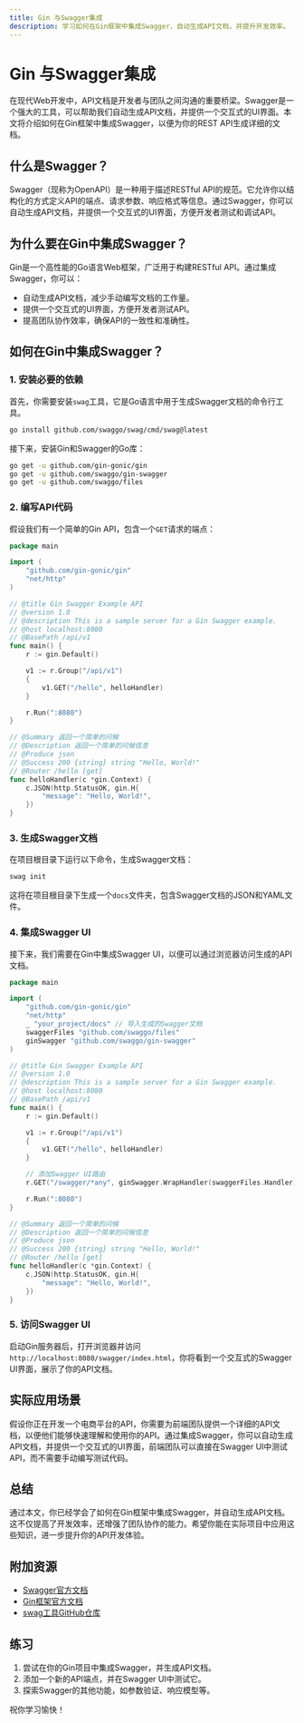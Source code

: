 ```yaml
---
title: Gin 与Swagger集成
description: 学习如何在Gin框架中集成Swagger，自动生成API文档，并提升开发效率。
---
```


# Gin 与Swagger集成

在现代Web开发中，API文档是开发者与团队之间沟通的重要桥梁。Swagger是一个强大的工具，可以帮助我们自动生成API文档，并提供一个交互式的UI界面。本文将介绍如何在Gin框架中集成Swagger，以便为你的REST API生成详细的文档。

## 什么是Swagger？

Swagger（现称为OpenAPI）是一种用于描述RESTful API的规范。它允许你以结构化的方式定义API的端点、请求参数、响应格式等信息。通过Swagger，你可以自动生成API文档，并提供一个交互式的UI界面，方便开发者测试和调试API。

## 为什么要在Gin中集成Swagger？

Gin是一个高性能的Go语言Web框架，广泛用于构建RESTful API。通过集成Swagger，你可以：

- 自动生成API文档，减少手动编写文档的工作量。
- 提供一个交互式的UI界面，方便开发者测试API。
- 提高团队协作效率，确保API的一致性和准确性。

## 如何在Gin中集成Swagger？

### 1. 安装必要的依赖

首先，你需要安装`swag`工具，它是Go语言中用于生成Swagger文档的命令行工具。

```bash
go install github.com/swaggo/swag/cmd/swag@latest
```

接下来，安装Gin和Swagger的Go库：

```bash
go get -u github.com/gin-gonic/gin
go get -u github.com/swaggo/gin-swagger
go get -u github.com/swaggo/files
```

### 2. 编写API代码

假设我们有一个简单的Gin API，包含一个`GET`请求的端点：

```go
package main

import (
    "github.com/gin-gonic/gin"
    "net/http"
)

// @title Gin Swagger Example API
// @version 1.0
// @description This is a sample server for a Gin Swagger example.
// @host localhost:8080
// @BasePath /api/v1
func main() {
    r := gin.Default()

    v1 := r.Group("/api/v1")
    {
        v1.GET("/hello", helloHandler)
    }

    r.Run(":8080")
}

// @Summary 返回一个简单的问候
// @Description 返回一个简单的问候信息
// @Produce json
// @Success 200 {string} string "Hello, World!"
// @Router /hello [get]
func helloHandler(c *gin.Context) {
    c.JSON(http.StatusOK, gin.H{
        "message": "Hello, World!",
    })
}
```

### 3. 生成Swagger文档

在项目根目录下运行以下命令，生成Swagger文档：

```bash
swag init
```

这将在项目根目录下生成一个`docs`文件夹，包含Swagger文档的JSON和YAML文件。

### 4. 集成Swagger UI

接下来，我们需要在Gin中集成Swagger UI，以便可以通过浏览器访问生成的API文档。

```go
package main

import (
    "github.com/gin-gonic/gin"
    "net/http"
    _ "your_project/docs" // 导入生成的Swagger文档
    swaggerFiles "github.com/swaggo/files"
    ginSwagger "github.com/swaggo/gin-swagger"
)

// @title Gin Swagger Example API
// @version 1.0
// @description This is a sample server for a Gin Swagger example.
// @host localhost:8080
// @BasePath /api/v1
func main() {
    r := gin.Default()

    v1 := r.Group("/api/v1")
    {
        v1.GET("/hello", helloHandler)
    }

    // 添加Swagger UI路由
    r.GET("/swagger/*any", ginSwagger.WrapHandler(swaggerFiles.Handler))

    r.Run(":8080")
}

// @Summary 返回一个简单的问候
// @Description 返回一个简单的问候信息
// @Produce json
// @Success 200 {string} string "Hello, World!"
// @Router /hello [get]
func helloHandler(c *gin.Context) {
    c.JSON(http.StatusOK, gin.H{
        "message": "Hello, World!",
    })
}
```

### 5. 访问Swagger UI

启动Gin服务器后，打开浏览器并访问`http://localhost:8080/swagger/index.html`，你将看到一个交互式的Swagger UI界面，展示了你的API文档。

## 实际应用场景

假设你正在开发一个电商平台的API，你需要为前端团队提供一个详细的API文档，以便他们能够快速理解和使用你的API。通过集成Swagger，你可以自动生成API文档，并提供一个交互式的UI界面，前端团队可以直接在Swagger UI中测试API，而不需要手动编写测试代码。

## 总结

通过本文，你已经学会了如何在Gin框架中集成Swagger，并自动生成API文档。这不仅提高了开发效率，还增强了团队协作的能力。希望你能在实际项目中应用这些知识，进一步提升你的API开发体验。

## 附加资源

- [Swagger官方文档](https://swagger.io/docs/)
- [Gin框架官方文档](https://gin-gonic.com/docs/)
- [swag工具GitHub仓库](https://github.com/swaggo/swag)

## 练习

1. 尝试在你的Gin项目中集成Swagger，并生成API文档。
2. 添加一个新的API端点，并在Swagger UI中测试它。
3. 探索Swagger的其他功能，如参数验证、响应模型等。

祝你学习愉快！